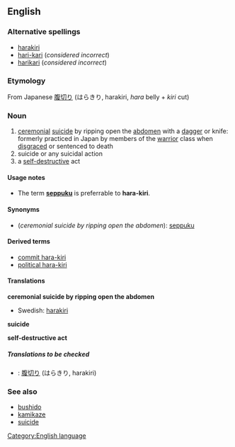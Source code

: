 {{wikipedia}}
==English==

===Alternative spellings===
*[[harakiri]]
*[[hari-kari]] (''considered incorrect'')
*[[harikari]] (''considered incorrect'')

===Etymology===
From Japanese [[腹切り]] (はらきり, harakiri, ''hara'' belly + ''kiri'' cut)

===Noun===
{{en-noun-unc}}

# [[ceremonial]] [[suicide]] by ripping open the [[abdomen]] with a [[dagger]] or knife: formerly practiced in Japan by members of the [[warrior]] class when [[disgrace]]d or sentenced to death
# suicide or any suicidal action
# a [[self-destructive]] act

====Usage notes====
*The term '''[[seppuku]]''' is preferrable to '''hara-kiri'''.

====Synonyms====
*(''ceremonial suicide by ripping open the abdomen''): [[seppuku]]

====Derived terms====
*[[commit hara-kiri]]
*[[political hara-kiri]]

====Translations====
'''ceremonial suicide by ripping open the abdomen'''
{{top}}
{{mid}}
*Swedish: [[harakiri]]
{{bottom}}

'''suicide'''
{{top}}
{{mid}}
{{bottom}}

'''self-destructive act'''
{{top}}
{{mid}}
{{bottom}}

=====Translations to be checked=====
{{checktrans}}
<!--Remove this section once all of the translations below have been moved into the tables above.-->
*{{ttbc|Japanese}}: [[腹切り]] (はらきり, harakiri)

===See also===
*[[bushido]]
*[[kamikaze]]
*[[suicide]]

[[Category:English language]]
